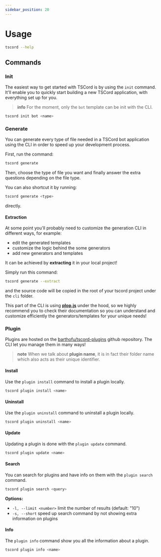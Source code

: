 ```yaml
---
sidebar_position: 20
---
```


# Usage

```bash
tscord --help
```

## Commands

### Init

The easiest way to get started with TSCord is by using the `init` command. It'll enable you to quickly start building a new TSCord application, with everything set up for you.

> **info**
> For the moment, only the `bot` template can be init with the CLI.

```bash
tscord init bot <name>
```

### Generate

You can generate every type of file needed in a TSCord bot application using the CLI in order to speed up your development process.

First, run the command:
```bash
tscord generate
```
Then, choose the type of file you want and finally answer the extra questions depending on the file type.

You can also shortcut it by running:
```bash
tscord generate <type>
```
directly.

#### Extraction

At some point you'll probably need to customize the generation CLI in different ways, for example:
- edit the generated templates
- customize the logic behind the some generators
- add new generators and templates 

It can be achieved by **extracting** it in your local project!

Simply run this command:
```bash
tscord generate --extract
```
and the source code will be copied in the root of your tscord project under the `cli` folder.

This part of the CLI is using **[plop.js](https://plopjs.com/)** under the hood, so we highly recommend you to check their documentation so you can understand and customize efficiently the generators/templates for your unique needs!

### Plugin

Plugins are hosted on the [barthofu/tscord-plugins](https://github.com/barthofu/tscord-plugins) github repository. 
The CLI let you manage them in many ways!

> **note**
> When we talk about **plugin name**, it is in fact their folder name which also acts as their unique identifier.

#### Install

Use the `plugin install` command to install a plugin locally.

```bash
tscord plugin install <name>
```

#### Uninstall

Use the `plugin uninstall` command to uninstall a plugin locally.

```bash
tscord plugin uninstall <name>
```

#### Update

Updating a plugin is done with the `plugin update` command.

```bash
tscord plugin update <name>
```

#### Search

You can search for plugins and have info on them with the `plugin search` command.

```bash
tscord plugin search <query>
```

**Options:**
- `-l, --limit <number>` limit the number of results (default: "10")
- `-s, --short` speed up search command by not showing extra information on plugins

#### Info

The `plugin info` command show you all the information about a plugin.

```bash
tscord plugin info <name>
```
